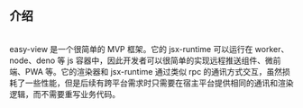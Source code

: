 
## 介绍

\
easy-view 是一个很简单的 MVP 框架。它的 jsx-runtime 可以运行在 worker、node、deno 等 js
容器中，因此开发者可以很简单的实现远程推送组件、微前端、PWA 等。它的渲染器和 jsx-runtime
通过类似 rpc
的通讯方式交互，虽然损耗了一些性能，但是后续有跨平台需求时只需要在宿主平台提供相同的通讯和渲染逻辑，而不需要重写业务代码。
